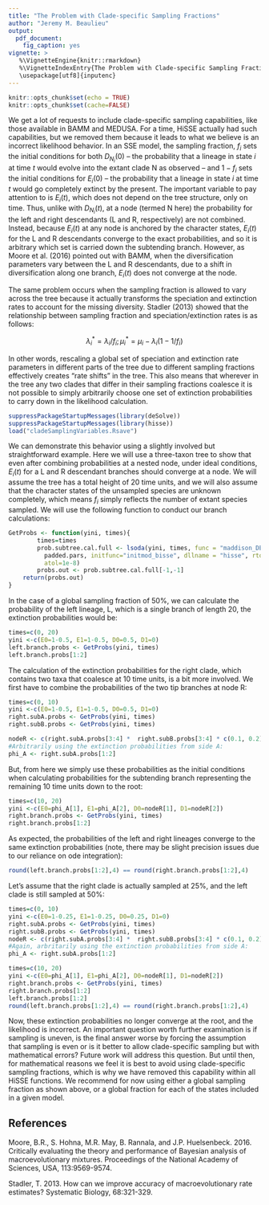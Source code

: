 ```yaml
---
title: "The Problem with Clade-specific Sampling Fractions"
author: "Jeremy M. Beaulieu"
output: 
  pdf_document:
    fig_caption: yes
vignette: >
   %\VignetteEngine{knitr::rmarkdown}
   %\VignetteIndexEntry{The Problem with Clade-specific Sampling Fractions}
   \usepackage[utf8]{inputenc}
---
```


```r
knitr::opts_chunk$set(echo = TRUE)
knitr::opts_chunk$set(cache=FALSE)
```

We get a lot of requests to include clade-specific sampling capabilities, like those available in BAMM and MEDUSA. For a time, HiSSE actually had such capabilities, but we removed them because it leads to what we believe is an incorrect likelihood behavior. In an SSE model, the sampling fraction, $f_i$ sets the initial conditions for both $D_{N_i}(0)$ -- the probability that a lineage in state $i$ at time $t$ would evolve into the extant clade N as observed -- and $1-f_i$ sets the initial conditions for $E_i(0)$ -- the probability that a lineage in state $i$ at time $t$ would go completely extinct by the present. The important variable to pay attention to is $E_i(t)$, which does not depend on the tree structure, only on time. Thus, unlike with $D_{N_i}(t)$, at a node (termed N here) the probability for the left and right descendants (L and R, respectively) are not combined. Instead, because $E_i(t)$ at any node is anchored by the character states, $E_i(t)$ for the L and R descendants converge to the exact probabilities, and so it is arbitrary which set is carried down the subtending branch. However, as Moore et al. (2016) pointed out with BAMM, when the diversification parameters vary between the L and R descendants, due to a shift in diversification along one branch, $E_i(t)$ does not converge at the node.

The same problem occurs when the sampling fraction is allowed to vary across the tree because it actually transforms the speciation and extinction rates to account for the missing diversity. Stadler (2013) showed that the relationship between sampling fraction and speciation/extinction rates is as follows:

$$\lambda_i^* = \lambda_i / f_i; \mu_i^* = \mu_i - \lambda_i(1-1/f_i)$$

In other words, rescaling a global set of speciation and extinction rate parameters in different parts of the tree due to different sampling fractions effectively creates "rate shifts" in the tree. This also means that wherever in the tree any two clades that differ in their sampling fractions coalesce it is not possible to simply arbitrarily choose one set of extinction probabilities to carry down in the likelihood calculation.

```r
suppressPackageStartupMessages(library(deSolve))
suppressPackageStartupMessages(library(hisse))
load("cladeSamplingVariables.Rsave")
```

We can demonstrate this behavior using a slightly involved but straightforward example. Here we will use a three-taxon tree to show that even after combining probabilities at a nested node, under ideal conditions, $E_i(t)$ for a L and R descendant branches should converge at a node. We will assume the tree has a total height of 20 time units, and we will also assume that the character states of the unsampled species are unknown completely, which means $f_i$ simply reflects the number of extant species sampled. We will use the following function to conduct our branch calculations:

```r
GetProbs <- function(yini, times){
        times=times
        prob.subtree.cal.full <- lsoda(yini, times, func = "maddison_DE_bisse", 
          padded.pars, initfunc="initmod_bisse", dllname = "hisse", rtol=1e-8, 
          atol=1e-8)
        probs.out <- prob.subtree.cal.full[-1,-1]
    return(probs.out)
}
```

In the case of a global sampling fraction of 50$\%$, we can calculate the probability of the left lineage, L, which is a single branch of length 20, the extinction probabilities would be:

```r
times=c(0, 20)
yini <-c(E0=1-0.5, E1=1-0.5, D0=0.5, D1=0)
left.branch.probs <- GetProbs(yini, times)
left.branch.probs[1:2]
```

The calculation of the extinction probabilities for the right clade, which contains two taxa that coalesce at 10 time units, is a bit more involved. We first have to combine the probabilities of the two tip branches at node R:

```r
times=c(0, 10)
yini <-c(E0=1-0.5, E1=1-0.5, D0=0.5, D1=0)
right.subA.probs <- GetProbs(yini, times)
right.subB.probs <- GetProbs(yini, times)

nodeR <- c(right.subA.probs[3:4] *  right.subB.probs[3:4] * c(0.1, 0.2))
#Arbitrarily using the extinction probabilities from side A:
phi_A <- right.subA.probs[1:2]
```

But, from here we simply use these probabilities as the initial conditions when calculating probabilities for the subtending branch representing the remaining 10 time units down to the root:

```r
times=c(10, 20)
yini <-c(E0=phi_A[1], E1=phi_A[2], D0=nodeR[1], D1=nodeR[2])
right.branch.probs <- GetProbs(yini, times)
right.branch.probs[1:2]
```

As expected, the probabilities of the left and right lineages converge to the same extinction probabilities (note, there may be slight precision issues due to our reliance on ode integration):

```r
round(left.branch.probs[1:2],4) == round(right.branch.probs[1:2],4)
```

Let's assume that the right clade is actually sampled at 25$\%$, and the left clade is still sampled at 50$\%$:

```r
times=c(0, 10)
yini <-c(E0=1-0.25, E1=1-0.25, D0=0.25, D1=0)
right.subA.probs <- GetProbs(yini, times)
right.subB.probs <- GetProbs(yini, times)
nodeR <- c(right.subA.probs[3:4] *  right.subB.probs[3:4] * c(0.1, 0.2))
#Again, arbritarily using the extinction probabilities from side A:
phi_A <- right.subA.probs[1:2]

times=c(10, 20)
yini <-c(E0=phi_A[1], E1=phi_A[2], D0=nodeR[1], D1=nodeR[2])
right.branch.probs <- GetProbs(yini, times)
right.branch.probs[1:2]
left.branch.probs[1:2]
round(left.branch.probs[1:2],4) == round(right.branch.probs[1:2],4)
```

Now, these extinction probabilities no longer converge at the root, and the likelihood is incorrect. An important question worth further examination is if sampling is uneven, is the final answer worse by forcing the assumption that sampling is even or is it better to allow clade-specific sampling but with mathematical errors? Future work will address this question. But until then, for mathematical reasons we feel it is best to avoid using clade-specific sampling fractions, which is why we have removed this capability within all HiSSE functions. We recommend for now using either a global sampling fraction as shown above, or a global fraction for each of the states included in a given model.

## References

Moore, B.R., S. Hohna, M.R. May, B. Rannala, and J.P. Huelsenbeck. 2016. Critically evaluating the theory and performance of Bayesian analysis of macroevolutionary mixtures. Proceedings of the National Academy of Sciences, USA, 113:9569-9574.

Stadler, T. 2013. How can we improve accuracy of macroevolutionary rate estimates? Systematic Biology, 68:321-329.
